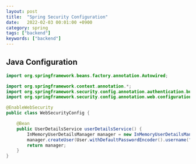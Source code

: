 ```yaml
---
layout: post
title:  "Spring Security Configuration"
date:   2022-02-03 00:01:00 +0900
category: spring
tags: ["backend"]
keywords: ["backend"]
---
```


## Java Configuration
```java
import org.springframework.beans.factory.annotation.Autowired;

import org.springframework.context.annotation.*;
import org.springframework.security.config.annotation.authentication.builders.*;
import org.springframework.security.config.annotation.web.configuration.*;

@EnableWebSecurity
public class WebSecurityConfig {

	@Bean
	public UserDetailsService userDetailsService() {
		InMemoryUserDetailsManager manager = new InMemoryUserDetailsManager();
		manager.createUser(User.withDefaultPasswordEncoder().username("user").password("password").roles("USER").build());
		return manager;
	}
}
```



